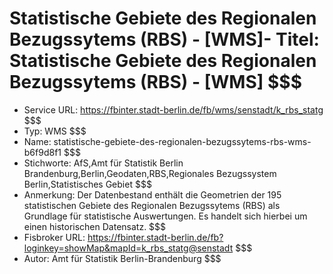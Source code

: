 # Statistische Gebiete des Regionalen Bezugssytems (RBS) - [WMS]- Titel: Statistische Gebiete des Regionalen Bezugssytems (RBS) - [WMS] $$$
- Service URL: https://fbinter.stadt-berlin.de/fb/wms/senstadt/k_rbs_statg $$$
- Typ: WMS $$$
- Name: statistische-gebiete-des-regionalen-bezugssytems-rbs-wms-b6f9d8f1 $$$
- Stichworte: AfS,Amt für Statistik Berlin Brandenburg,Berlin,Geodaten,RBS,Regionales Bezugssystem Berlin,Statistisches Gebiet $$$
- Anmerkung: Der Datenbestand enthält die Geometrien der 195 statistischen Gebiete des Regionalen Bezugssytems (RBS) als Grundlage für statistische Auswertungen. Es handelt sich hierbei um einen historischen Datensatz. $$$
- Fisbroker URL: https://fbinter.stadt-berlin.de/fb?loginkey=showMap&mapId=k_rbs_statg@senstadt $$$
- Autor: Amt für Statistik Berlin-Brandenburg $$$
